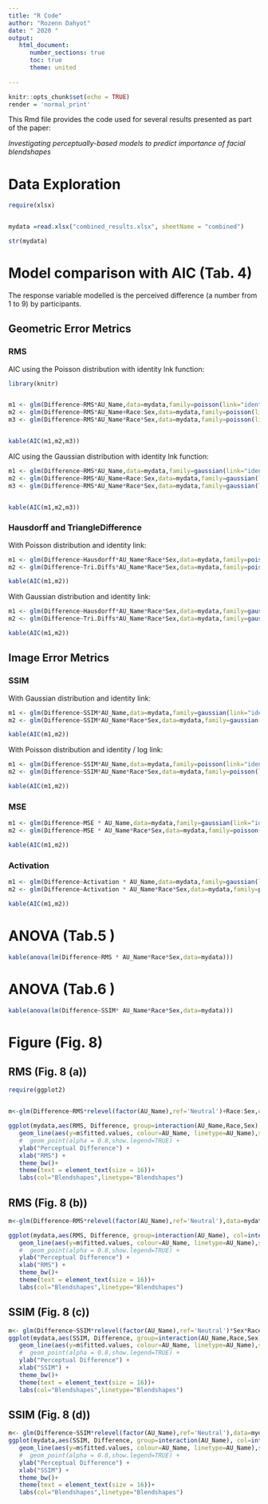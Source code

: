 ```yaml
---
title: "R Code"
author: "Rozenn Dahyot"
date: " 2020 "
output: 
   html_document: 
      number_sections: true
      toc: true
      theme: united
   
---
```


```r
knitr::opts_chunk$set(echo = TRUE) 
render = 'normal_print'
```



This Rmd file provides the code used for several results presented as part of the paper:

*Investigating perceptually-based models to predict importance of facial blendshapes*


# Data Exploration


```r
require(xlsx)


mydata =read.xlsx("combined_results.xlsx", sheetName = "combined")

str(mydata)

```



# Model comparison with AIC (Tab. 4)

The response variable modelled is the perceived difference (a number from 1 to 9) by participants.

## Geometric Error Metrics

### RMS 


AIC using the Poisson distribution with identity lnk function: 

```r

library(knitr)


m1 <- glm(Difference~RMS*AU_Name,data=mydata,family=poisson(link="identity"))
m2 <- glm(Difference~RMS*AU_Name+Race:Sex,data=mydata,family=poisson(link="identity"))
m3 <- glm(Difference~RMS*AU_Name*Race*Sex,data=mydata,family=poisson(link="identity"))


kable(AIC(m1,m2,m3))

```


AIC using the Gaussian distribution with identity lnk function: 

```r




m1 <- glm(Difference~RMS*AU_Name,data=mydata,family=gaussian(link="identity"))
m2 <- glm(Difference~RMS*AU_Name+Race:Sex,data=mydata,family=gaussian(link="identity"))
m3 <- glm(Difference~RMS*AU_Name*Race*Sex,data=mydata,family=gaussian(link="identity"))


kable(AIC(m1,m2,m3))

```


### Hausdorff and TriangleDifference


With Poisson distribution and identity link: 

```r


m1 <- glm(Difference~Hausdorff*AU_Name*Race*Sex,data=mydata,family=poisson(link="identity"))
m2 <- glm(Difference~Tri.Diffs*AU_Name*Race*Sex,data=mydata,family=poisson(link="identity"))

kable(AIC(m1,m2))

```

With Gaussian distribution and identity link: 

```r


m1 <- glm(Difference~Hausdorff*AU_Name*Race*Sex,data=mydata,family=gaussian(link="identity"))
m2 <- glm(Difference~Tri.Diffs*AU_Name*Race*Sex,data=mydata,family=gaussian(link="identity"))

kable(AIC(m1,m2))

```


## Image Error Metrics



### SSIM


With Gaussian distribution and identity link: 

```r


m1 <- glm(Difference~SSIM*AU_Name,data=mydata,family=gaussian(link="identity"))
m2 <- glm(Difference~SSIM*AU_Name*Race*Sex,data=mydata,family=gaussian(link="identity"))

kable(AIC(m1,m2))

```


With Poisson distribution and identity / log link: 

```r


m1 <- glm(Difference~SSIM*AU_Name,data=mydata,family=poisson(link="identity"))
m2 <- glm(Difference~SSIM*AU_Name*Race*Sex,data=mydata,family=poisson(link="log"))

kable(AIC(m1,m2))

```

### MSE



```r


m1 <- glm(Difference~MSE * AU_Name,data=mydata,family=gaussian(link="identity"))
m2 <- glm(Difference~MSE * AU_Name*Race*Sex,data=mydata,family=poisson(link="identity"))

kable(AIC(m1,m2))

```



### Activation



```r


m1 <- glm(Difference~Activation * AU_Name,data=mydata,family=gaussian(link="identity"))
m2 <- glm(Difference~Activation * AU_Name*Race*Sex,data=mydata,family=poisson(link="identity"))

kable(AIC(m1,m2))

```


# ANOVA (Tab.5 )


```r


kable(anova(lm(Difference~RMS * AU_Name*Race*Sex,data=mydata)))

```


# ANOVA (Tab.6 )


```r


kable(anova(lm(Difference~SSIM* AU_Name*Race*Sex,data=mydata)))

```


# Figure (Fig. 8)


## RMS (Fig. 8 (a))


```r
require(ggplot2)


m<-glm(Difference~RMS*relevel(factor(AU_Name),ref='Neutral')+Race:Sex,data=mydata,family=poisson(link="identity"))

ggplot(mydata,aes(RMS, Difference, group=interaction(AU_Name,Race,Sex), col=interaction(AU_Name),linetype=interaction(AU_Name)))+
   geom_line(aes(y=m$fitted.values, colour=AU_Name, linetype=AU_Name),size=1) +
   #  geom_point(alpha = 0.8,show.legend=TRUE) +
   ylab("Perceptual Difference") + 
   xlab("RMS") +
   theme_bw()+ 
   theme(text = element_text(size = 16))+
   labs(col="Blendshapes",linetype="Blendshapes")


```



## RMS (Fig. 8 (b))


```r

m<-glm(Difference~RMS*relevel(factor(AU_Name),ref='Neutral'),data=mydata,family=poisson(link="identity"))

ggplot(mydata,aes(RMS, Difference, group=interaction(AU_Name), col=interaction(AU_Name),linetype=interaction(AU_Name)))+
   geom_line(aes(y=m$fitted.values, colour=AU_Name, linetype=AU_Name),size=1) +
   #  geom_point(alpha = 0.8,show.legend=TRUE) +
   ylab("Perceptual Difference") + 
   xlab("RMS") +
   theme_bw()+ 
   theme(text = element_text(size = 16))+
   labs(col="Blendshapes",linetype="Blendshapes")


```


## SSIM (Fig. 8 (c))

```r



m<- glm(Difference~SSIM*relevel(factor(AU_Name),ref='Neutral')*Sex*Race,data=mydata,family=poisson(link="log"))
ggplot(mydata,aes(SSIM, Difference, group=interaction(AU_Name,Race,Sex), col=interaction(Blendshapes),linetype=interaction(AU_Name)))+
   geom_line(aes(y=m$fitted.values, colour=AU_Name, linetype=AU_Name),size=1) +
   #  geom_point(alpha = 0.8,show.legend=TRUE) +
   ylab("Perceptual Difference") + 
   xlab("SSIM") +
   theme_bw()+ 
   theme(text = element_text(size = 16))+
   labs(col="Blendshapes",linetype="Blendshapes")


```




## SSIM (Fig. 8 (d))

```r


m<- glm(Difference~SSIM*relevel(factor(AU_Name),ref='Neutral'),data=mydata,family=poisson(link="identity"))
ggplot(mydata,aes(SSIM, Difference, group=interaction(AU_Name), col=interaction(Blendshapes),linetype=interaction(AU_Name)))+
   geom_line(aes(y=m$fitted.values, colour=AU_Name, linetype=AU_Name),size=1) +
   #  geom_point(alpha = 0.8,show.legend=TRUE) +
   ylab("Perceptual Difference") + 
   xlab("SSIM") +
   theme_bw()+ 
   theme(text = element_text(size = 16))+
   labs(col="Blendshapes",linetype="Blendshapes")



```